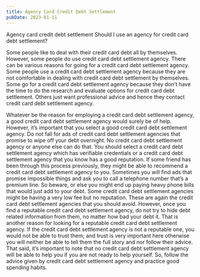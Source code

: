 ```yaml
---
title: Agency Card Credit Debt Settlement
pubDate: 2023-01-11
---
```


Agency card credit debt settlement
Should I use an agency for credit card debt settlement?

Some people like to deal with their credit card debt all by themselves. However, some people do use credit card debt settlement agency. There can be various reasons for going for a credit card debt settlement agency. Some people use a credit card debt settlement agency because they are not comfortable in dealing with credit card debt settlement by themselves. Some go for a credit card debt settlement agency because they don’t have the time to do the research and evaluate options for credit card debt settlement. Others just want professional advice and hence they contact credit card debt settlement agency.

Whatever be the reason for employing a credit card debt settlement agency, a good credit card debt settlement agency would surely be of help. However, it’s important that you select a good credit card debt settlement agency. Do not fall for ads of credit card debt settlement agencies that promise to wipe off your debt overnight. No credit card debt settlement agency or anyone else can do that. You should select a credit card debt settlement agency which has verifiable credentials or a credit card debt settlement agency that you know has a good reputation. If some friend has been through this process previously, they might be able to recommend a credit card debt settlement agency to you. Sometimes you will find ads that promise impossible things and ask you to call a telephone number that’s a premium line. So beware, or else you might end up paying heavy phone bills that would just add to your debt. Some credit card debt settlement agencies might be having a very low fee but no reputation. These are again the credit card debt settlement agencies that you should avoid. However, once you find a reputable credit card debt settlement agency, do not try to hide debt related information from them, no matter how bad your debt it. That is another reason for looking for a reputable credit card debt settlement agency. If the credit card debt settlement agency is not a reputable one, you would not be able to trust them; and trust is very important here otherwise you will neither be able to tell them the full story and nor follow their advice. That said, it’s important to note that no credit card debt settlement agency will be able to help you if you are not ready to help yourself. So, follow the advice given by credit card debt settlement agency and practice good spending habits.